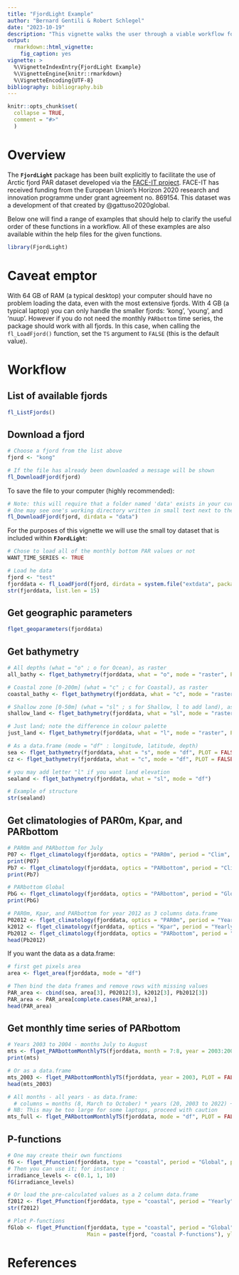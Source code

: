 ```yaml
---
title: "FjordLight Example"
author: "Bernard Gentili & Robert Schlegel"
date: "2023-10-19"
description: "This vignette walks the user through a viable workflow for using the functions within this package to work with the PAR dataset."
output: 
  rmarkdown::html_vignette:
    fig_caption: yes
vignette: >
  %\VignetteIndexEntry{FjordLight Example}
  %\VignetteEngine{knitr::rmarkdown}
  %\VignetteEncoding{UTF-8}
bibliography: bibliography.bib
---
```


```r
knitr::opts_chunk$set(
  collapse = TRUE,
  comment = "#>"
  )
```

# Overview

The __`FjordLight`__ package has been built explicitly to facilitate the use of Arctic fjord PAR dataset developed via the [FACE-IT project](https://www.face-it-project.eu/). FACE-IT has received funding from the European Union's Horizon 2020 research and innovation programme under grant agreement no. 869154. This dataset was a development of that created by @gattuso2020global.

Below one will find a range of examples that should help to clarify the useful order of these functions in a workflow. All of these examples are also available within the help files for the given functions.

```r
library(FjordLight)
```

# Caveat emptor

With 64 GB of RAM (a typical desktop) your computer should have no problem loading the data, even with the most extensive fjords. With 4 GB (a typical laptop) you can only handle the smaller fjords: 'kong', 'young', and 'nuup'. However if you do not need the monthly `PARbottom` time series, the package should work with all fjords. In this case, when calling the `fl_LoadFjord()` function, set the `TS` argument to `FALSE` (this is the default value).

# Workflow

## List of available fjords
```r
fl_ListFjords()
```

## Download a fjord

```r
# Choose a fjord from the list above
fjord <- "kong"

# If the file has already been downloaded a message will be shown
fl_DownloadFjord(fjord)
```
To save the file to your computer (highly recommended):

```r
# Note: this will require that a folder named 'data' exists in your current workig directory
# One may see one's working directory written in small text next to the version of R in the console pane
fl_DownloadFjord(fjord, dirdata = "data")
```

For the purposes of this vignette we will use the small toy dataset that is included within __`FJordLight`__:

```r
# Chose to load all of the monthly bottom PAR values or not
WANT_TIME_SERIES <- TRUE

# Load he data
fjord <- "test"
fjorddata <- fl_LoadFjord(fjord, dirdata = system.file("extdata", package = "FjordLight"), TS = WANT_TIME_SERIES)
str(fjorddata, list.len = 15)
```


## Get geographic parameters

```r
flget_geoparameters(fjorddata)
```

## Get bathymetry

```r
# All depths (what = "o" ; o for Ocean), as raster
all_bathy <- flget_bathymetry(fjorddata, what = "o", mode = "raster", PLOT = TRUE)

# Coastal zone [0-200m] (what = "c" ; c for Coastal), as raster
coastal_bathy <- flget_bathymetry(fjorddata, what = "c", mode = "raster", PLOT = TRUE)

# Shallow zone [0-50m] (what = "sl" ; s for Shallow, l to add land), as raster
shallow_land <- flget_bathymetry(fjorddata, what = "sl", mode = "raster", PLOT = TRUE)

# Just land; note the difference in colour palette
just_land <- flget_bathymetry(fjorddata, what = "l", mode = "raster", PLOT = TRUE)

# As a data.frame (mode = "df" : longitude, latitude, depth)
sea <- flget_bathymetry(fjorddata, what = "s", mode = "df", PLOT = FALSE)
cz <- flget_bathymetry(fjorddata, what = "c", mode = "df", PLOT = FALSE)

# you may add letter "l" if you want land elevation
sealand <- flget_bathymetry(fjorddata, what = "sl", mode = "df")

# Example of structure
str(sealand)
```

## Get climatologies of PAR0m, Kpar, and PARbottom

```r
# PAR0m and PARbottom for July
P07 <- flget_climatology(fjorddata, optics = "PAR0m", period = "Clim", month = 7, PLOT = TRUE)
print(P07)
Pb7 <- flget_climatology(fjorddata, optics = "PARbottom", period = "Clim", month = 7, PLOT = TRUE)
print(Pb7)

# PARbottom Global
PbG <- flget_climatology(fjorddata, optics = "PARbottom", period = "Global", PLOT = TRUE)
print(PbG)

# PAR0m, Kpar, and PARbottom for year 2012 as 3 columns data.frame
P02012 <- flget_climatology(fjorddata, optics = "PAR0m", period = "Yearly", year = 2012, mode = "df")
k2012 <- flget_climatology(fjorddata, optics = "Kpar", period = "Yearly", year = 2012, mode = "df")
Pb2012 <- flget_climatology(fjorddata, optics = "PARbottom", period = "Yearly", year = 2012, mode = "df")
head(Pb2012)
```

If you want the data as a data.frame:

```r
# first get pixels area
area <- flget_area(fjorddata, mode = "df")

# Then bind the data frames and remove rows with missing values
PAR_area <- cbind(sea, area[3], P02012[3], k2012[3], Pb2012[3])
PAR_area <- PAR_area[complete.cases(PAR_area),]
head(PAR_area)
```

## Get monthly time series of PARbottom

```r
# Years 2003 to 2004 - months July to August
mts <- flget_PARbottomMonthlyTS(fjorddata, month = 7:8, year = 2003:2004, PLOT = TRUE)
print(mts)

# Or as a data.frame
mts_2003 <- flget_PARbottomMonthlyTS(fjorddata, year = 2003, PLOT = FALSE, mode = "df")
head(mts_2003)
```

```r
# All months - all years - as data.frame: 
  # columns = months (8, March to October) * years (20, 2003 to 2022) + 2 (lon lat) = 162
# NB: This may be too large for some laptops, proceed with caution
mts_full <- flget_PARbottomMonthlyTS(fjorddata, mode = "df", PLOT = FALSE)
```

## P-functions

```r
# One may create their own functions
fG <- flget_Pfunction(fjorddata, type = "coastal", period = "Global", plot = FALSE)
# Then you can use it; for instance :
irradiance_levels <- c(0.1, 1, 10)
fG(irradiance_levels)

# Or load the pre-calculated values as a 2 column data.frame
f2012 <- flget_Pfunction(fjorddata, type = "coastal", period = "Yearly", year = 2012, mode = "df")
str(f2012)

# Plot P-functions
fGlob <- flget_Pfunction(fjorddata, type = "coastal", period = "Global", PLOT = TRUE, lty = 1, col = 1, lwd = 2, 
                         Main = paste(fjord, "coastal P-functions"), ylim = c(0, 50))
```

# References
